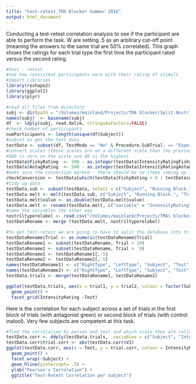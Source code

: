 ```yaml
---
title: "test-retest_TMA Blocker Summer 2016"
output: html_document
---
```


Conducting a test-retest correlation analysis to see if the participant are able to perform the task.  W are setting .5 as an arbitrary cut-off point (meaning the answers to the same trial are 50% correlated). 
This graph shows the ratings for each trial type the first time the participant rated versus the second rating. 

```r
#test - retest
#see how consistent participants were with their rating of stimuli
#Import Libraries
library(reshape2)
library(ggplot2)
library(plyr)

#read all files from directory
subj <- dir(path = "/Volumes/mainland/Projects/TMA blocker/Split Nostril Study/Setup2-Olfactometer/Code/SplitNostrilSetup_07_2016/DataPilot2/", pattern="\\.txt$", full.names=TRUE)# creating a list of all file names
names(subj)  <- basename(subj)
df  <- ldply(subj, read.delim, stringsAsFactors=FALSE)
#check number of participants
numParticipants <- length(unique(df$Subject))
#subset to get the test data
testData <- subset(df, TestMode == "No" & Procedure.SubTrial. == "ExperimentProc" & Subject !=1 & Subject != 2 & Subject !=57, select = c ("Subject", "Running.Block.", "Trial", "IntensityRatingAntag", "IntensityRatingFishy", "RightType", "LeftType"))
#convert scales (these scales are on a different scale than the previous scales)
#580 is zero on the scale and 80 is the highest
testData$FishyRating  <- 580 - as.integer(testData$IntensityRatingFishy)
testData$AntagRating  <- 580 - as.integer(testData$IntensityRatingAntag)
#make sure the conversion worked - there should be no items coming up in this test
checkConversion <- testData[which(testData$FishyRating < 0 | testData$AntagRating <0),]
#tidy up data
testData.sub <- subset(testData, select = c("Subject", "Running.Block.", "Trial","RightType", "LeftType", "FishyRating", "AntagRating"))
testData.melt <- melt(testData.sub, c("Subject", "Running.Block.", "Trial","RightType", "LeftType"), factorsAsStrings = FALSE)
testData.melt$value <- as.double(testData.melt$value)
testData.melt <- rename(testData.melt, c("variable" = "IntensityRating")) #rename variable
#name the variables the other way
nostriltyperelabel <- read.csv("/Volumes/mainland/Projects/TMA\ blocker/Split\ Nostril\ Study/Setup2-Olfactometer/Raw\ Data\ 3-2016/NostrilTypeRelabel.csv") 
testDataRename <- merge (testData.melt, nostriltyperelabel)

#to get test-retest we are going to have to split the database into trials 1-9 and 10-18 for the first and second rating of the same stimulus. 
testDataRename$Trial <- as.numeric(testDataRename$Trial)
testDataRename1 <- subset(testDataRename, Trial < 10)
testDataRename2 <- subset(testDataRename, Trial >  9)
testDataRename1 <- testDataRename1[,-5]
testDataRename2 <- testDataRename2[,-5]
names(testDataRename1) <- c("RightType", "LeftType", "Subject", "Test", "IntensityRating", "trial1", "OdorType", "RightNostril", "LeftNostril")
names(testDataRename2) <- c("RightType", "LeftType", "Subject", "Test", "IntensityRating", "trial2", "OdorType", "RightNostril", "LeftNostril")
testData.trials <- merge(testDataRename1, testDataRename2)

ggplot(testData.trials, aes(x = trial1, y = trial2, colour = factor(Subject))) +
  geom_point() +
  facet_grid(IntensityRating ~Test)
```

Here is the correlation for each subject across a set of trials in the first block of trials (with antagonist green) or second block of trials (with control inalool). Very few subjects are competent at this task. 
```r
#find the correlation by person and test and which scale they are rating on.
testData.corr <- ddply(testData.trials, .variables = c("Subject", "IntensityRating", "Test"), function(x) trial.cor = cor(x$trial1, x$trial2))
testData.corr$trial.corr <- abs(testData.corr$V1)
ggplot(testData.corr, aes(x = Test, y = trial.corr, colour = IntensityRating))+ 
  geom_point() + 
  facet_wrap(~Subject) +
  geom_hline(yintercept= .5) +
  ylab("Pearson's Correlation") +
  ggtitle("Test-Retest Correlation per subject")

```

